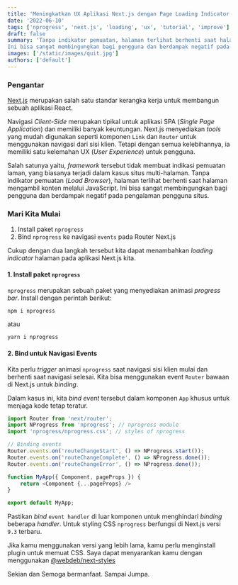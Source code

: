 ```yaml
---
title: 'Meningkatkan UX Aplikasi Next.js dengan Page Loading Indicator'
date: '2022-06-10'
tags: ['nprogress', 'next.js', 'loading', 'ux', 'tutorial', 'improve']
draft: false
summary: 'Tanpa indikator pemuatan, halaman terlihat berhenti saat halaman mengambil konten melalui JavaScript. 
Ini bisa sangat membingungkan bagi pengguna dan berdampak negatif pada pengalaman pengguna situs.'
images: ['/static/images/quit.jpg']
authors: ['default']
---
```



### Pengantar
[Next.js](https://nextjs.org/) merupakan salah satu standar kerangka kerja untuk membangun sebuah aplikasi React.

Navigasi _Client-Side_ merupakan tipikal untuk aplikasi SPA (_Single Page Application_) dan memiliki banyak keuntungan. 
Next.js menyediakan _tools_ yang mudah digunakan seperti komponen `Link` dan `Router` untuk menggunakan navigasi dari sisi klien. 
Tetapi dengan semua kelebihannya, ia memiliki satu kelemahan UX (_User Experience_) untuk pengguna.

Salah satunya yaitu, _framework_ tersebut tidak membuat indikasi pemuatan laman, 
yang biasanya terjadi dalam kasus situs multi-halaman. 
Tanpa indikator pemuatan (_Load Browser_), halaman terlihat berhenti saat halaman mengambil konten melalui JavaScript. 
Ini bisa sangat membingungkan bagi pengguna dan berdampak negatif pada pengalaman pengguna situs.

### Mari Kita Mulai
1. Install paket `nprogress`
2. Bind `nprogress` ke navigasi `events` pada Router Next.js

Cukup dengan dua langkah tersebut kita dapat menambahkan _loading indicator_ halaman pada aplikasi Next.js kita.

#### 1. Install paket `nprogress`
`nprogress` merupakan sebuah paket yang menyediakan animasi _progress bar_. Install dengan perintah berikut:

```bash
npm i nprogress
```

atau

```bash
yarn i nprogress
```


#### 2. Bind untuk Navigasi Events
Kita perlu _trigger_ animasi `nprogress` saat navigasi sisi klien mulai dan berhenti saat navigasi selesai. 
Kita bisa menggunakan event `Router` bawaan di Next.js untuk _binding_. 

Dalam kasus ini, kita _bind event_ tersebut dalam komponen `App` khusus untuk menjaga kode tetap teratur.

```js:_app.js
import Router from 'next/router';
import NProgress from 'nprogress'; // nprogress module
import 'nprogress/nprogress.css'; // styles of nprogress

// Binding events
Router.events.on('routeChangeStart', () => NProgress.start());
Router.events.on('routeChangeComplete', () => NProgress.done());
Router.events.on('routeChangeError', () => NProgress.done());

function MyApp({ Component, pageProps }) {
    return <Component {...pageProps} />
}

export default MyApp;
```

Pastikan _bind_ `event handler` di luar komponen untuk menghindari _binding_ beberapa _handler_. 
Untuk styling CSS `nprogress` berfungsi di Next.js versi `9.3` terbaru. 

Jika kamu menggunakan versi yang lebih lama, kamu perlu menginstall plugin untuk memuat CSS. 
Saya dapat menyarankan kamu dengan menggunakan [@webdeb/next-styles](https://www.npmjs.com/package/@webdeb/next-styles)

Sekian dan Semoga bermanfaat. Sampai Jumpa.